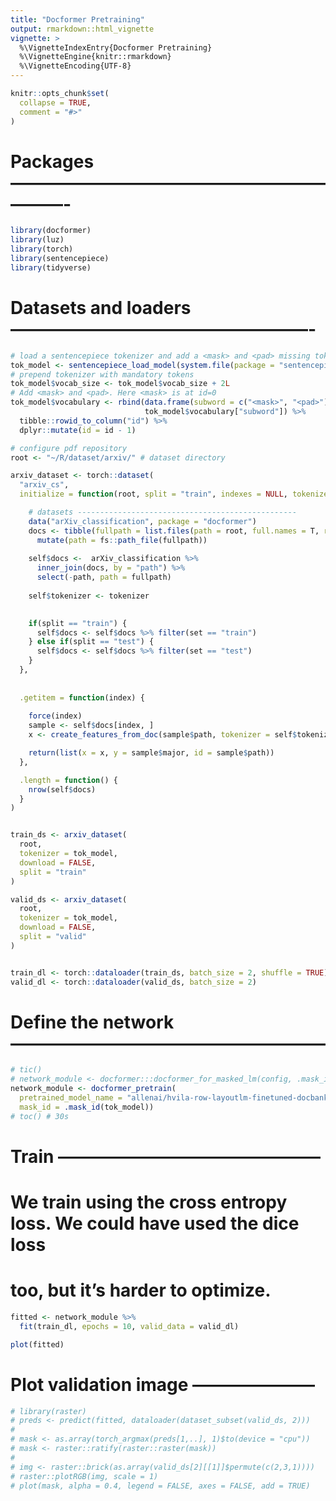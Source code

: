 ```yaml
---
title: "Docformer Pretraining"
output: rmarkdown::html_vignette
vignette: >
  %\VignetteIndexEntry{Docformer Pretraining}
  %\VignetteEngine{knitr::rmarkdown}
  %\VignetteEncoding{UTF-8}
---
```


```r
knitr::opts_chunk$set(
  collapse = TRUE,
  comment = "#>"
)
```
# Packages ----------------------------------------------------------------

```r
library(docformer)
library(luz)
library(torch)
library(sentencepiece)
library(tidyverse)

```

# Datasets and loaders ----------------------------------------------------

```r
# load a sentencepiece tokenizer and add a <mask> and <pad> missing token.
tok_model <- sentencepiece_load_model(system.file(package = "sentencepiece", "models/nl-fr-dekamer.model"))
# prepend tokenizer with mandatory tokens
tok_model$vocab_size <- tok_model$vocab_size + 2L
# Add <mask> and <pad>. Here <mask> is at id=0
tok_model$vocabulary <- rbind(data.frame(subword = c("<mask>", "<pad>")), 
                              tok_model$vocabulary["subword"]) %>% 
  tibble::rowid_to_column("id") %>%
  dplyr::mutate(id = id - 1)

# configure pdf repository
root <- "~/R/dataset/arxiv/" # dataset directory


```



```r
arxiv_dataset <- torch::dataset(
  "arxiv_cs",
  initialize = function(root, split = "train", indexes = NULL, tokenizer = NULL, download = FALSE) {

    # datasets -------------------------------------------------
    data("arXiv_classification", package = "docformer")
    docs <- tibble(fullpath = list.files(path = root, full.names = T, recursive = T, pattern = "pdf$")) %>%
      mutate(path = fs::path_file(fullpath))
    
    self$docs <-  arXiv_classification %>%
      inner_join(docs, by = "path") %>% 
      select(-path, path = fullpath)
    
    self$tokenizer <- tokenizer
      

    if(split == "train") {
      self$docs <- self$docs %>% filter(set == "train")
    } else if(split == "test") {
      self$docs <- self$docs %>% filter(set == "test")
    }
  },
  
  
  .getitem = function(index) {
    
    force(index)
    sample <- self$docs[index, ]
    x <- create_features_from_doc(sample$path, tokenizer = self$tokenizer)

    return(list(x = x, y = sample$major, id = sample$path))
  },

  .length = function() {
    nrow(self$docs)
  }
)


train_ds <- arxiv_dataset(
  root,
  tokenizer = tok_model,
  download = FALSE,
  split = "train"
)

valid_ds <- arxiv_dataset(
  root,
  tokenizer = tok_model,
  download = FALSE,
  split = "valid"
)


train_dl <- torch::dataloader(train_ds, batch_size = 2, shuffle = TRUE)
valid_dl <- torch::dataloader(valid_ds, batch_size = 2)

```
# Define the network ------------------------------------------------------

```r
# tic()
# network_module <- docformer:::docformer_for_masked_lm(config, .mask_id(tok_model))
network_module <- docformer_pretrain(
  pretrained_model_name = "allenai/hvila-row-layoutlm-finetuned-docbank", 
  mask_id = .mask_id(tok_model))
# toc() # 30s
```


# Train ---------------------------------------------

# We train using the cross entropy loss. We could have used the dice loss
# too, but it's harder to optimize.
```r
fitted <- network_module %>%
  fit(train_dl, epochs = 10, valid_data = valid_dl)

plot(fitted)

```


# Plot validation image ---------------------
```r
# library(raster)
# preds <- predict(fitted, dataloader(dataset_subset(valid_ds, 2)))
# 
# mask <- as.array(torch_argmax(preds[1,..], 1)$to(device = "cpu"))
# mask <- raster::ratify(raster::raster(mask))
# 
# img <- raster::brick(as.array(valid_ds[2][[1]]$permute(c(2,3,1))))
# raster::plotRGB(img, scale = 1)
# plot(mask, alpha = 0.4, legend = FALSE, axes = FALSE, add = TRUE)

```

